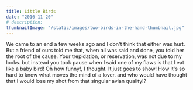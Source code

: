 ```yaml
---
title: Little Birds
date: "2016-11-20"
# description: 
thumbnailImage: "/static/images/two-birds-in-the-hand-thumbnail.jpg"
---
```


<Box>
    We came to an end  
    a few weeks ago  
    and I don't think that either was hurt.  
    But a friend of ours told me  
    that, when all was said and done,  
    you told her the root of the cause.  
    Your trepidation,  
    or reservation,  
    was not due to my looks.  
    but instead you took pause  
    when I said one of my flaws  
    is that I eat like a baby bird!  
    Oh how funny!, I thought.  
    It just goes to show!  
    How it's so hard to know  
    what moves the mind of a lover.  
    and who would have thought  
    that I would lose my shot  
    from that singular avian quality!?  
</Box>
